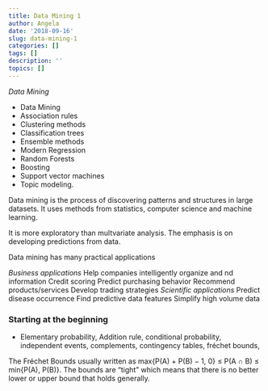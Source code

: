 ```yaml
---
title: Data Mining 1
author: Angela
date: '2018-09-16'
slug: data-mining-1
categories: []
tags: []
description: ''
topics: []
---
```


*Data Mining* 

- Data Mining  
- Association rules  
- Clustering methods 
- Classification trees  
- Ensemble methods  
- Modern Regression  
- Random Forests  
- Boosting  
- Support vector machines 
- Topic modeling.

Data mining is the process of discovering patterns and structures in large datasets. It uses methods from statistics, computer science and machine learning.

It is more exploratory than multvariate analysis. The emphasis is on developing predictions from data.

Data mining has many practical applications


*Business applications*
Help companies intelligently organize and nd information
Credit scoring
Predict purchasing behavior Recommend products/services Develop trading strategies
*Scientific applications*
Predict disease occurrence Find predictive data features Simplify high volume data

### Starting at the beginning

- Elementary probability, Addition rule, conditional probability, independent events, complements, contingency tables, fréchet bounds, 

The Fréchet Bounds usually written as
max{P(A) + P(B) − 1, 0} ≤ P(A ∩ B) ≤ min{P(A), P(B)}.
The bounds are “tight” which means that there is no better lower or upper bound that holds generally.
